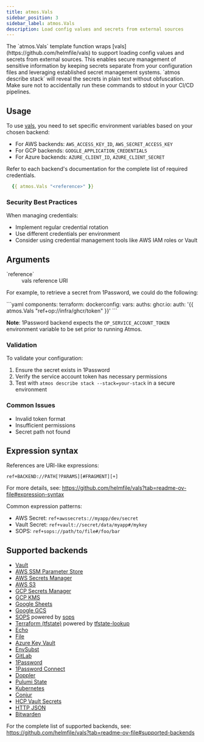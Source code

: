 ```yaml
---
title: atmos.Vals
sidebar_position: 3
sidebar_label: atmos.Vals
description: Load config values and secrets from external sources
---
```


<Intro>
The `atmos.Vals` template function wraps [vals](https://github.com/helmfile/vals) to support loading config values and secrets from external sources. This enables secure management of sensitive information by keeping secrets separate from your configuration files and leveraging established secret management systems.
 </Intro>

<Admonition type="warning" title="Careful with secrets">
  `atmos describe stack` will reveal the secrets in plain text without obfuscation. Make sure not to accidentally run these commands to stdout in your CI/CD pipelines.
</Admonition>

## Usage

To use [vals](https://github.com/helmfile/vals), you need to set specific environment variables based on your chosen backend:

- For AWS backends: `AWS_ACCESS_KEY_ID`, `AWS_SECRET_ACCESS_KEY`
- For GCP backends: `GOOGLE_APPLICATION_CREDENTIALS`
- For Azure backends: `AZURE_CLIENT_ID`, `AZURE_CLIENT_SECRET`

Refer to each backend's documentation for the complete list of required credentials.

```yaml
  {{ atmos.Vals "<reference>" }}
```

### Security Best Practices

When managing credentials:
- Implement regular credential rotation
- Use different credentials per environment
- Consider using credential management tools like AWS IAM roles or Vault

## Arguments

<dl>
  <dt>`reference`</dt>
  <dd>vals reference URI</dd>
</dl>

For example, to retrieve a secret from 1Password, we could do the following:

<File>
```yaml
components:
  terraform:
    dockerconfig:
      vars:
        auths:
          ghcr.io:
            auth: '{{ atmos.Vals "ref+op://infra/ghcr/token" }}'
```
</File>

<b>Note</b>: 1Password backend expects the `OP_SERVICE_ACCOUNT_TOKEN` environment variable to be set prior to running Atmos.

### Validation

To validate your configuration:

1. Ensure the secret exists in 1Password
2. Verify the service account token has necessary permissions
3. Test with `atmos describe stack --stack=your-stack` in a secure environment

### Common Issues

- Invalid token format
- Insufficient permissions
- Secret path not found

## Expression syntax

References are URI-like expressions:

```
ref+BACKEND://PATH[?PARAMS][#FRAGMENT][+]
```

For more details, see: https://github.com/helmfile/vals?tab=readme-ov-file#expression-syntax

Common expression patterns:

- AWS Secret: `ref+awssecrets://myapp/dev/secret`
- Vault Secret: `ref+vault://secret/data/myapp#/mykey`
- SOPS: `ref+sops://path/to/file#/foo/bar`

## Supported backends

- [Vault](https://github.com/helmfile/vals#vault)
- [AWS SSM Parameter Store](https://github.com/helmfile/vals#aws-ssm-parameter-store)
- [AWS Secrets Manager](https://github.com/helmfile/vals#aws-secrets-manager)
- [AWS S3](https://github.com/helmfile/vals#aws-s3)
- [GCP Secrets Manager](https://github.com/helmfile/vals#gcp-secrets-manager)
- [GCP KMS](https://github.com/helmfile/vals#gcp-kms)
- [Google Sheets](https://github.com/helmfile/vals#google-sheets)
- [Google GCS](https://github.com/helmfile/vals#google-gcs)
- [SOPS](https://github.com/helmfile/vals#sops) powered by [sops](https://github.com/getsops/sops)
- [Terraform (tfstate)](https://github.com/helmfile/vals#terraform-tfstate) powered by [tfstate-lookup](https://github.com/fujiwara/tfstate-lookup)
- [Echo](https://github.com/helmfile/vals#echo)
- [File](https://github.com/helmfile/vals#file)
- [Azure Key Vault](https://github.com/helmfile/vals#azure-key-vault)
- [EnvSubst](https://github.com/helmfile/vals#envsubst)
- [GitLab](https://github.com/helmfile/vals#gitlab)
- [1Password](https://github.com/helmfile/vals#1password)
- [1Password Connect](https://github.com/helmfile/vals#1password-connect)
- [Doppler](https://github.com/helmfile/vals#doppler)
- [Pulumi State](https://github.com/helmfile/vals#pulumi-state)
- [Kubernetes](https://github.com/helmfile/vals#kubernetes)
- [Conjur](https://github.com/helmfile/vals#conjur)
- [HCP Vault Secrets](https://github.com/helmfile/vals#hcp-vault-secrets)
- [HTTP JSON](https://github.com/helmfile/vals#http-json)
- [Bitwarden](https://github.com/helmfile/vals#bitwarden)

For the complete list of supported backends, see: https://github.com/helmfile/vals?tab=readme-ov-file#supported-backends
